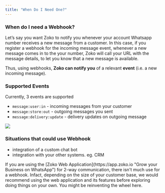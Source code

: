 ```yaml
---
title: "When Do I Need One?"
---
```


### When do I need a Webhook?

Let’s say you want Zoko to notify you whenever your account Whatsapp number receives a new message from a customer. In this case, if you register a webhook for the incoming message event, whenever a new message comes in to the your number, Zoko will call your URL with the message details, to let you know that a new message is available.

Thus, using webhooks, **Zoko can notify you** of a relevant **event** (i.e. a new incoming message).

### Supported Events

Currently, 3 events are supported

- `message:user:in` \- incoming messages from your customer
- `message:store:out` \- outgoing messages you sent
- `message:delivery:update` \- delivery updates on outgoing message

<Frame caption="Events supported for webhook">
  <img src="/images/dc9283e-Untitled_Diagram_5.png" />
</Frame>

### Situations that could use Webhook

- integration of a custom chat bot
- integration with your other systems. eg. CRM

<Card title="Do you really need a webhook?" icon="book">
  If you are using the [Zoko Web Application](https://app.zoko.io "Grow your
  Business on WhatsApp") for 2-way communication, there isn't much use for a
  webhook. Infact, depending on the size of your customer base, we would
  recommend using the web application and its features before exploring doing
  things on your own. You might be reinventing the wheel here.
</Card>
